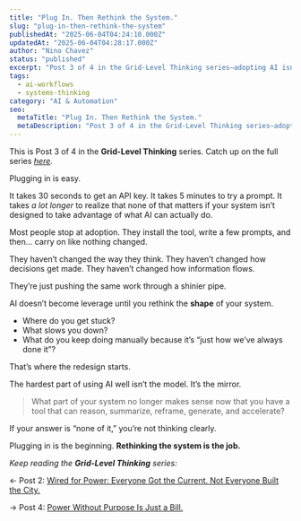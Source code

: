 ```yaml
---
title: "Plug In. Then Rethink the System."
slug: "plug-in-then-rethink-the-system"
publishedAt: "2025-06-04T04:24:10.000Z"
updatedAt: "2025-06-04T04:28:17.000Z"
author: "Nino Chavez"
status: "published"
excerpt: "Post 3 of 4 in the Grid-Level Thinking series—adopting AI isn’t the hard part. Redesigning your system around it is."
tags:
  - ai-workflows
  - systems-thinking
category: "AI & Automation"
seo:
  metaTitle: "Plug In. Then Rethink the System."
  metaDescription: "Post 3 of 4 in the Grid-Level Thinking series—adopting AI isn’t the hard part. Redesigning your system around it is."
---
```

This is Post 3 of 4 in the **Grid-Level Thinking** series.
Catch up on the full series [*here*](/tag/grid-level-thinking/)*.*

Plugging in is easy.

It takes 30 seconds to get an API key.
It takes 5 minutes to try a prompt.
It takes *a lot longer* to realize that none of that matters if your system isn’t designed to take advantage of what AI can actually do.

Most people stop at adoption.
They install the tool, write a few prompts, and then… carry on like nothing changed.

They haven’t changed the way they think.
They haven’t changed how decisions get made.
They haven’t changed how information flows.

They’re just pushing the same work through a shinier pipe.

AI doesn’t become leverage until you rethink the **shape** of your system.

- Where do you get stuck?
- What slows you down?
- What do you keep doing manually because it’s “just how we’ve always done it”?

That’s where the redesign starts.

The hardest part of using AI well isn’t the model.
It’s the mirror.

> What part of your system no longer makes sense now that you have a tool that can reason, summarize, reframe, generate, and accelerate?

If your answer is “none of it,”
you’re not thinking clearly.

Plugging in is the beginning.
**Rethinking the system is the job.**

*Keep reading the **Grid-Level Thinking** series:*

← Post 2: [Wired for Power: Everyone Got the Current. Not Everyone Built the City.](/wired-for-power-everyone-got-the-current-not-everyone-built-the-city/)

→ Post 4: [Power Without Purpose Is Just a Bill.](/power-without-purpose-is-just-a-bill/)
